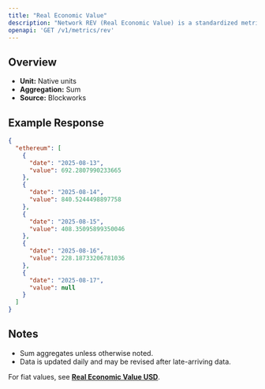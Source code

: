 ```yaml
---
title: "Real Economic Value"
description: "Network REV (Real Economic Value) is a standardized metric that tracks blockchain value accrual generated by user activity. REV consists of both in-protocol transaction fees and out-of-protocol tips that users pay for transaction execution, so it measures the monetary demand to transact onchain."
openapi: 'GET /v1/metrics/rev'
---
```


## Overview

- **Unit:** Native units
- **Aggregation:** Sum
- **Source:** Blockworks

## Example Response

```json
{
  "ethereum": [
    {
      "date": "2025-08-13",
      "value": 692.2807990233665
    },
    {
      "date": "2025-08-14",
      "value": 840.5244498897758
    },
    {
      "date": "2025-08-15",
      "value": 408.35095899350046
    },
    {
      "date": "2025-08-16",
      "value": 228.18733206781036
    },
    {
      "date": "2025-08-17",
      "value": null
    }
  ]
}
```

## Notes
- Sum aggregates unless otherwise noted.
- Data is updated daily and may be revised after late-arriving data.


<Note>For fiat values, see **[Real Economic Value USD](./rev-usd)**.</Note>